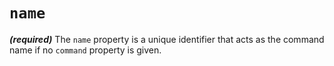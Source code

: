 # `name`

**_(required)_** The `name` property is a unique identifier that acts as the command name if no `command` property is given.